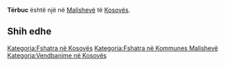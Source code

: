 {{Fshat në 
 | Emri                = Tërbuc
 | EmriAlt                = 
 | NAME_SHORT_FORM=      
 | NAME_GENERIC=      
 | NAME_SORT_NAME_RO=      TERBUC
 | FULL_NAME_RO = Tërbuc
 | FULL_NAME_ND_RO=Terbuc
 | SORT_NAME_RG=TERBUC
 | FULL_NAME_RG=Tërbuc
 | FULL_NAME_ND_RG=Terbuc
 | SRP_NAME_SHORT_FORM=      
 | SRP_NAME_GENERIC=      
 | SRP_NAME_SORT_NAME_RO=      
 | SRP_FULL_NAME_RO = 
 | SRP_FULL_NAME_ND_RO=
 | SRP_SORT_NAME_RG=
 | SRP_FULL_NAME_RG=
 | SRP_FULL_NAME_ND_RG=
 | Emri (Rasa dhanore) = 
 | Figura              = 
 | Shteti              = Kosovo
 | Komuna              = Malishevë
 | Kodi postar         = 
 | Sipërfaqja          = 

 | Popullsia           = 

 | Regj. i popullsisë  = 
 | Dend. e popullsisë  = 
 | Faqja zyrtare       = 
 <!--- Koordinatat ----> 
 | Gjerësia            = 42.525542
 | Gjatësia            = 21.281693
 | Lartësia            = 
}}
'''Tërbuc''' është një [[]] në [[Malishevë]] të [[Kosovës]].

<!-- == Gjeografia == -->
<!-- == Historia == -->
<!-- == Demografia == -->
== Shih edhe ==
{{Komuna Malishevë}}
{{Kosovo-Administrata-Cung}}

[[Kategoria:Fshatra në Kosovës]]
[[Kategoria:Fshatra në Kommunes Malishevë]]
[[Kategoria:Vendbanime në Kosovës]]